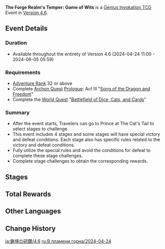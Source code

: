 {{Event
|name              = The Forge Realm's Temper: Game of Wits
|image             = The Forge Realm's Temper Game of Wits 2024-04-24.png
|type              = In-Game
|group             = The Forge Realm's Temper
|time_known        = yes
|time_start        = 2024-04-24 11:00:00
|time_start_offset = GMT+8
|time_end          = 2024-06-05 05:59:59
|time_end_offset   = GMT+8
|link              = https://www.hoyolab.com/article/27519516
}}
'''The Forge Realm's Temper: Game of Wits''' is a [[Genius Invokation TCG]] Event in [[Version 4.6]].

==Event Details==
===Duration===
* Available throughout the entirety of Version 4.6 (2024-04-24 11:00 - 2024-06-05 05:59)

===Requirements===
* [[Adventure Rank]] 32 or above
* Complete [[Archon Quest]] [[Prologue]]: Act III "[[Song of the Dragon and Freedom]]"
* Complete the [[World Quest]] "[[Battlefield of Dice, Cats, and Cards]]"

===Summary=== 
* After the event starts, Travelers can go to Prince at The Cat's Tail to select stages to challenge.
* This event includes 4 stages and some stages will have special victory and defeat conditions. Each stage also has specific rules related to the victory and defeat conditions.
* Fully utilize the special rules and avoid the conditions for defeat to complete these stage challenges.
* Complete stage challenges to obtain the corresponding rewards.

==Stages ==
{{Genius Invokation TCG Stages/Detailed|The Forge Realm's Temper/2024-04-24}}

==Total Rewards==
{{Card|Lucky Coin|8000}}

==Other Languages==
{{Other Languages|The Forge Realm's Temper/2023-08-16}}

==Change History==
{{Change History|4.6}}

[[ja:鋳境の研鑽/4.6]]
[[ru:В пламени горна/2024-04-24]]